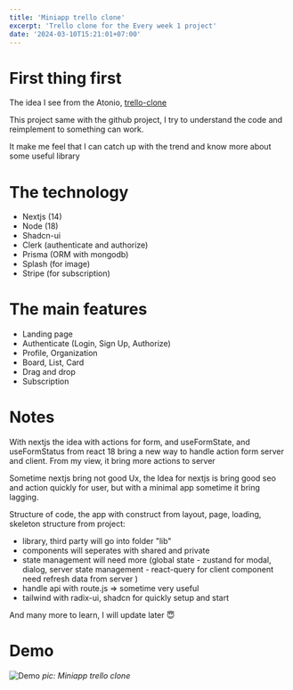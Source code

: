 ```yaml
---
title: 'Miniapp trello clone'
excerpt: 'Trello clone for the Every week 1 project'
date: '2024-03-10T15:21:01+07:00'
---
```


# First thing first

The idea I see from the Atonio, [trello-clone](https://github.com/AntonioErdeljac/next13-trello)

This project same with the github project, I try to understand the code and reimplement to something can work.

It make me feel that I can catch up with the trend and know more about some useful library

# The technology

- Nextjs (14)
- Node (18)
- Shadcn-ui
- Clerk (authenticate and authorize)
- Prisma (ORM with mongodb)
- Splash (for image)
- Stripe (for subscription)

# The main features

- Landing page
- Authenticate (Login, Sign Up, Authorize)
- Profile, Organization
- Board, List, Card
- Drag and drop
- Subscription

# Notes

With nextjs the idea with actions for form, and useFormState, and useFormStatus from react 18
bring a new way to handle action form server and client. From my view, it bring
more actions to server

Sometime nextjs bring not good Ux, the Idea for nextjs is bring good seo and action quickly for user,
but with a minimal app sometime it bring lagging.

Structure of code, the app with construct from layout, page, loading, skeleton
structure from project:

- library, third party will go into folder "lib"
- components will seperates with shared and private
- state management will need more (global state - zustand for modal, dialog, server state management - react-query for client component need refresh data from server )
- handle api with route.js => sometime very useful
- tailwind with radix-ui, shadcn for quickly setup and start

And many more to learn, I will update later 😇

# Demo

![Demo](/assets/images/blogs/miniapp-trello-clone.png)
_pic: Miniapp trello clone_
